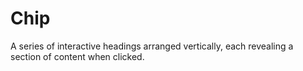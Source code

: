 # Chip
A series of interactive headings arranged vertically, each revealing a section of content when clicked.
